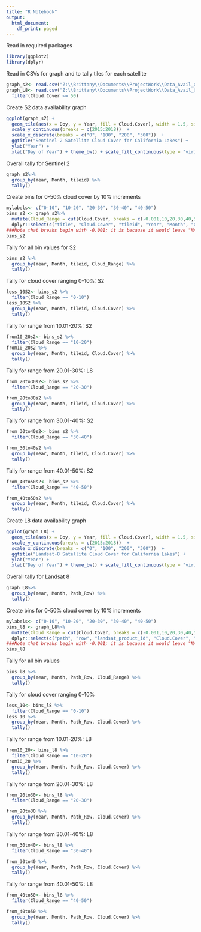 ```yaml
---
title: "R Notebook"
output:
  html_document:
    df_print: paged
---
```


Read in required packages

```r
library(ggplot2)
library(dplyr)
```


Read in CSVs for graph and to tally tiles for each satellite
```r
graph_s2<- read.csv("Z:\\Brittany\\Documents\\ProjectWork\\Data_Avail_CSV\\tally_S2_dataavail.csv")
graph_L8<- read.csv("Z:\\Brittany\\Documents\\ProjectWork\\Data_Avail_CSV\\tally_L8_dataavail.csv") %>%
  filter(Cloud.Cover <= 50)
```

Create S2 data availability graph
```r
ggplot(graph_s2) +
  geom_tile(aes(x = Doy, y = Year, fill = Cloud.Cover), width = 1.5, size = 0.5) +
  scale_y_continuous(breaks = c(2015:2018))  + 
  scale_x_discrete(breaks = c("0", "100", "200", "300"))  + 
  ggtitle("Sentinel-2 Satellite Cloud Cover for California Lakes") + 
  ylab("Year") + 
  xlab("Day of Year") + theme_bw() + scale_fill_continuous(type = "viridis")
```
Overall tally for Sentinel 2
```r
graph_s2%>%
  group_by(Year, Month, tileid) %>%
  tally()
```

Create bins for 0-50% cloud cover by 10% increments
```r
mylabels<- c("0-10", "10-20", "20-30", "30-40", "40-50")
bins_s2 <- graph_s2%>%
  mutate(Cloud_Range = cut(Cloud.Cover, breaks = c(-0.001,10,20,30,40,50) , labels = mylabels)) %>%
  dplyr::select(c("title", "Cloud.Cover", "tileid", "Year", "Month", "Cloud_Range"))
###Note that breaks begin with -0.001; it is because it would leave "NA" for all 0 values
bins_s2
```

Tally for all bin values for S2
```r
bins_s2 %>%
  group_by(Year, Month, tileid, Cloud_Range) %>%
  tally()
```
Tally for cloud cover ranging 0-10%: S2
```r
less_10S2<- bins_s2 %>%
  filter(Cloud_Range == "0-10")
less_10S2 %>%
  group_by(Year, Month, tileid, Cloud.Cover) %>%
  tally()
```

Tally for range from 10.01-20%: S2
```r
from10_20s2<- bins_s2 %>%
  filter(Cloud_Range == "10-20")
from10_20s2 %>%
  group_by(Year, Month, tileid, Cloud.Cover) %>%
  tally()
```

Tally for range from 20.01-30%: L8
```r
from_20to30s2<- bins_s2 %>%
  filter(Cloud_Range == "20-30")

from_20to30s2 %>%
  group_by(Year, Month, tileid, Cloud.Cover) %>%
  tally()
```

Tally for range from 30.01-40%: S2
```r
from_30to40s2<- bins_s2 %>%
  filter(Cloud_Range == "30-40")

from_30to40s2 %>%
  group_by(Year, Month, tileid, Cloud.Cover) %>%
  tally()
```

Tally for range from 40.01-50%: S2
```r
from_40to50s2<- bins_s2 %>%
  filter(Cloud_Range == "40-50")

from_40to50s2 %>%
  group_by(Year, Month, tileid, Cloud.Cover) %>%
  tally()
```



Create L8 data availability graph
```r
ggplot(graph_L8) +
  geom_tile(aes(x = Doy, y = Year, fill = Cloud.Cover), width = 1.5, size = 0.5) +
  scale_y_continuous(breaks = c(2015:2018))  + 
  scale_x_discrete(breaks = c("0", "100", "200", "300"))  + 
  ggtitle("Landsat-8 Satellite Cloud Cover for California Lakes") + 
  ylab("Year") + 
  xlab("Day of Year") + theme_bw() + scale_fill_continuous(type = "viridis")
```

Overall tally for Landsat 8 
```r
graph_L8%>%
  group_by(Year, Month, Path_Row) %>%
  tally()
```

Create bins for 0-50% cloud cover by 10% increments
```r
mylabels<- c("0-10", "10-20", "20-30", "30-40", "40-50")
bins_l8 <- graph_L8%>%
  mutate(Cloud_Range = cut(Cloud.Cover, breaks = c(-0.001,10,20,30,40,50) , labels = mylabels)) %>%
  dplyr::select(c("path", "row", "landsat_product_id", "Cloud.Cover", "Path_Row", "Year", "Month", "Cloud_Range"))
###Note that breaks begin with -0.001; it is because it would leave "NA" for all 0 values
bins_l8 
```

Tally for all bin values
```r
bins_l8 %>%
  group_by(Year, Month, Path_Row, Cloud_Range) %>%
  tally()
```
Tally for cloud cover ranging 0-10%
```r
less_10<- bins_l8 %>%
  filter(Cloud_Range == "0-10")
less_10 %>%
  group_by(Year, Month, Path_Row, Cloud.Cover) %>%
  tally()
```

Tally for range from 10.01-20%: L8
```r
from10_20<- bins_l8 %>%
  filter(Cloud_Range == "10-20")
from10_20 %>%
  group_by(Year, Month, Path_Row, Cloud.Cover) %>%
  tally()
```

Tally for range from 20.01-30%: L8
```r
from_20to30<- bins_l8 %>%
  filter(Cloud_Range == "20-30")

from_20to30 %>%
  group_by(Year, Month, Path_Row, Cloud.Cover) %>%
  tally()
```

Tally for range from 30.01-40%: L8
```r
from_30to40<- bins_l8 %>%
  filter(Cloud_Range == "30-40")

from_30to40 %>%
  group_by(Year, Month, Path_Row, Cloud.Cover) %>%
  tally()
```

Tally for range from 40.01-50%: L8
```r
from_40to50<- bins_l8 %>%
  filter(Cloud_Range == "40-50")

from_40to50 %>%
  group_by(Year, Month, Path_Row, Cloud.Cover) %>%
  tally()
```
